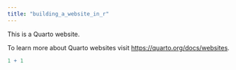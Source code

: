 ```yaml
---
title: "building_a_website_in_r"
---
```


This is a Quarto website.

To learn more about Quarto websites visit <https://quarto.org/docs/websites>.

```r
1 + 1
```

